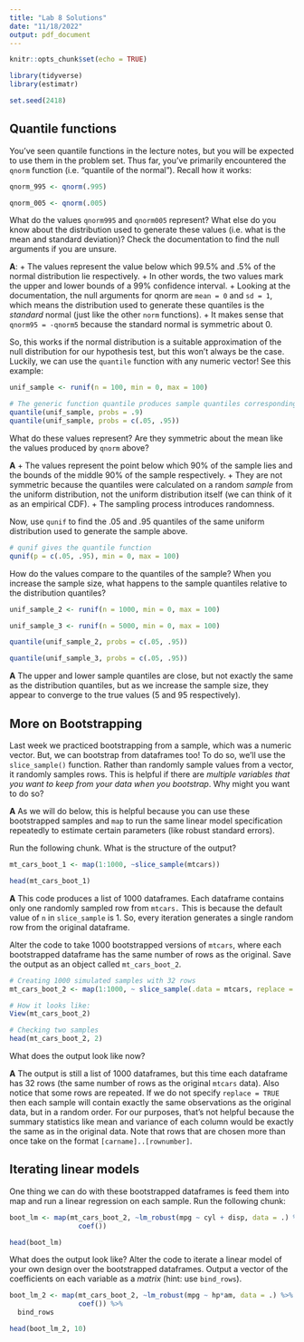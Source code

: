 ---
title: "Lab 8 Solutions"
date: "11/18/2022"
output: pdf_document
---

```{r setup, include=FALSE}
knitr::opts_chunk$set(echo = TRUE)
```

```{r, echo=FALSE}
library(tidyverse)
library(estimatr)

set.seed(2418)
```

## Quantile functions

You've seen quantile functions in the lecture notes, but you will be expected to use them in the problem set. Thus far, you've primarily encountered the `qnorm` function (i.e. "quantile of the normal"). Recall how it works:

```{r}
qnorm_995 <- qnorm(.995)

qnorm_005 <- qnorm(.005)
```

What do the values `qnorm995` and `qnorm005` represent? What else do you know about the distribution used to generate these values (i.e. what is the mean and standard deviation)? Check the documentation to find the null arguments if you are unsure. 

**A**: 
+ The values represent the value below which 99.5% and .5% of the normal distribution lie respectively. 
+ In other words, the two values mark the upper and lower bounds of a 99% confidence interval. 
+ Looking at the documentation, the null arguments for qnorm are `mean = 0` and `sd = 1`, which means the distribution used to generate these quantiles is the *standard* normal (just like the other `norm` functions). 
+ It makes sense that `qnorm95 = -qnorm5` because the standard normal is symmetric about 0.

So, this works if the normal distribution is a suitable approximation of the null distribution for our hypothesis test, but this won't always be the case. Luckily, we can use the `quantile` function with any numeric vector! See this example:

```{r}
unif_sample <- runif(n = 100, min = 0, max = 100)

# The generic function quantile produces sample quantiles corresponding to the given probabilities. 
quantile(unif_sample, probs = .9)
quantile(unif_sample, probs = c(.05, .95))
```

What do these values represent? Are they symmetric about the mean like the values produced by `qnorm` above? 

**A** 
+ The values represent the point below which 90% of the sample lies and the bounds of the middle 90% of the sample respectively. 
+ They are not symmetric because the quantiles were calculated on a random *sample* from the uniform distribution, not the uniform distribution itself (we can think of it as an empirical CDF). 
+ The sampling process introduces randomness. 

Now, use `qunif` to find the .05 and .95 quantiles of the same uniform distribution used to generate the sample above.  

```{r}
# qunif gives the quantile function
qunif(p = c(.05, .95), min = 0, max = 100)
```

How do the values compare to the quantiles of the sample? When you increase the sample size, what happens to the sample quantiles relative to the distribution quantiles?

```{r}
unif_sample_2 <- runif(n = 1000, min = 0, max = 100)

unif_sample_3 <- runif(n = 5000, min = 0, max = 100)

quantile(unif_sample_2, probs = c(.05, .95))

quantile(unif_sample_3, probs = c(.05, .95))
```
**A** The upper and lower sample quantiles are close, but not exactly the same as the distribution quantiles, but as we increase the sample size, they appear to converge to the true values (5 and 95 respectively).

## More on Bootstrapping

Last week we practiced bootstrapping from a sample, which was a numeric vector. But, we can bootstrap from dataframes too! To do so, we'll use the `slice_sample()` function. Rather than randomly sample values from a vector, it randomly samples rows. This is helpful if there are *multiple variables that you want to keep from your data when you bootstrap*. Why might you want to do so?

**A** As we will do below, this is helpful because you can use these bootstrapped samples and `map` to run the same linear model specification repeatedly to estimate certain parameters (like robust standard errors). 

Run the following chunk. What is the structure of the output?

```{r}
mt_cars_boot_1 <- map(1:1000, ~slice_sample(mtcars))

head(mt_cars_boot_1)
```

**A** This code produces a list of 1000 dataframes. Each dataframe contains only one randomly sampled row from `mtcars.` This is because the default value of `n` in `slice_sample` is 1. So, every iteration generates a single random row from the original dataframe. 

Alter the code to take 1000 bootstrapped versions of `mtcars`, where each bootstrapped dataframe has the same number of rows as the original. Save the output as an object called `mt_cars_boot_2`. 

```{r}
# Creating 1000 simulated samples with 32 rows
mt_cars_boot_2 <- map(1:1000, ~ slice_sample(.data = mtcars, replace = TRUE, n = nrow(mtcars)))

# How it looks like:
View(mt_cars_boot_2)

# Checking two samples
head(mt_cars_boot_2, 2)
```

What does the output look like now?

**A** The output is still a list of 1000 dataframes, but this time each dataframe has 32 rows (the same number of rows as the original `mtcars` data). Also notice that some rows are repeated. If we do not specify `replace = TRUE` then each sample will contain exactly the same observations as the original data, but in a random order. For our purposes, that's not helpful because the summary statistics like mean and variance of each column would be exactly the same as in the original data. Note that rows that are chosen more than once take on the format `[carname]..[rownumber]`.

## Iterating linear models

One thing we can do with these bootstrapped dataframes is feed them into map and run a linear regression on each sample. Run the following chunk:

```{r}
boot_lm <- map(mt_cars_boot_2, ~lm_robust(mpg ~ cyl + disp, data = .) %>%
                 coef()) 

head(boot_lm)
```

What does the output look like? Alter the code to iterate a linear model of your own design over the bootstrapped dataframes. Output a vector of the coefficients on each variable as a *matrix* (hint: use `bind_rows`). 

```{r}
boot_lm_2 <- map(mt_cars_boot_2, ~lm_robust(mpg ~ hp*am, data = .) %>%
                 coef()) %>%
  bind_rows

head(boot_lm_2, 10)
```